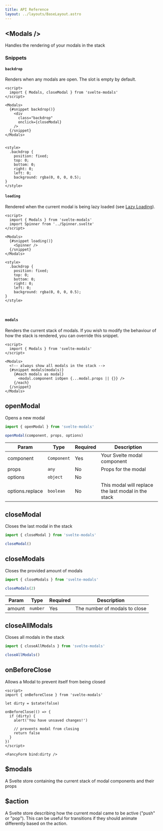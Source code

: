 ```yaml
---
title: API Reference
layout: ../layouts/BaseLayout.astro
---
```


## \<Modals />

Handles the rendering of your modals in the stack

### Snippets

#### `backdrop`

Renders when any modals are open. The slot is empty by default.

```svelte
<script>
  import { Modals, closeModal } from 'svelte-modals'
</script>

<Modals>
  {#snippet backdrop()}
    <div
      class="backdrop"
      onclick={closeModal}
    />
  {/snippet}
</Modals>


<style>
  .backdrop {
    position: fixed;
    top: 0;
    bottom: 0;
    right: 0;
    left: 0;
    background: rgba(0, 0, 0, 0.5);
}
</style>
```

#### `loading`

Rendered when the current modal is being lazy loaded (see [Lazy Loading](/usage/modal-components#lazy-loading)).

```svelte
<script>
  import { Modals } from 'svelte-modals'
  import Spinner from '../Spinner.svelte'
</script>

<Modals>
  {#snippet loading()}
    <Spinner />
  {/snippet}
</Modals>

<style>
  .backdrop {
    position: fixed;
    top: 0;
    bottom: 0;
    right: 0;
    left: 0;
    background: rgba(0, 0, 0, 0.5);
}
</style>
```

<br />

#### `modals`

Renders the current stack of modals. If you wish to modify the behaviour of how the stack is rendered, you can override this
snippet.

```svelte
<script>
  import { Modals } from 'svelte-modals'
</script>

<Modals>
  <!-- always show all modals in the stack -->
  {#snippet modals(modals)}
    {#each modals as modal}
      <modal.component isOpen {...modal.props || {}} />
    {/each}
  {/snippet}
</Modals>

```

## openModal

Opens a new modal

```js
import { openModal } from 'svelte-modals'

openModal(component, props, options)
```

| Param           | Type                         | Required | Description                                         |
| --------------- | ---------------------------- | -------- | --------------------------------------------------- |
| component       | <code>Component</code> | Yes      | Your Svelte modal component                         |
| props           | <code>any</code>             | No       | Props for the modal                                 |
| options         | <code>object</code>          | No       |                                                     |
| options.replace | <code>boolean</code>         | No       | This modal will replace the last modal in the stack |

## closeModal

Closes the last modal in the stack

```js
import { closeModal } from 'svelte-modals'

closeModal()
```

## closeModals

Closes the provided amount of modals

```js
import { closeModals } from 'svelte-modals'

closeModals(2)
```

| Param  | Type                | Required | Description                   |
| ------ | ------------------- | -------- | ----------------------------- |
| amount | <code>number</code> | Yes      | The number of modals to close |

## closeAllModals

Closes all modals in the stack

```js
import { closeAllModals } from 'svelte-modals'

closeAllModals()
```

## onBeforeClose

Allows a Modal to prevent itself from being closed

```svelte
<script>
import { onBeforeClose } from 'svelte-modals'

let dirty = $state(false)

onBeforeClose(() => {
  if (dirty) {
    alert('You have unsaved changes!')

    // prevents modal from closing
    return false
  }
})
</script>

<FancyForm bind:dirty />
```

## $modals

A Svelte store containing the current stack of modal components and their props

## $action

A Svelte store describing how the current modal came to be active ("push" or "pop"). This can be useful for transitions if they should animate differently based on the action.

